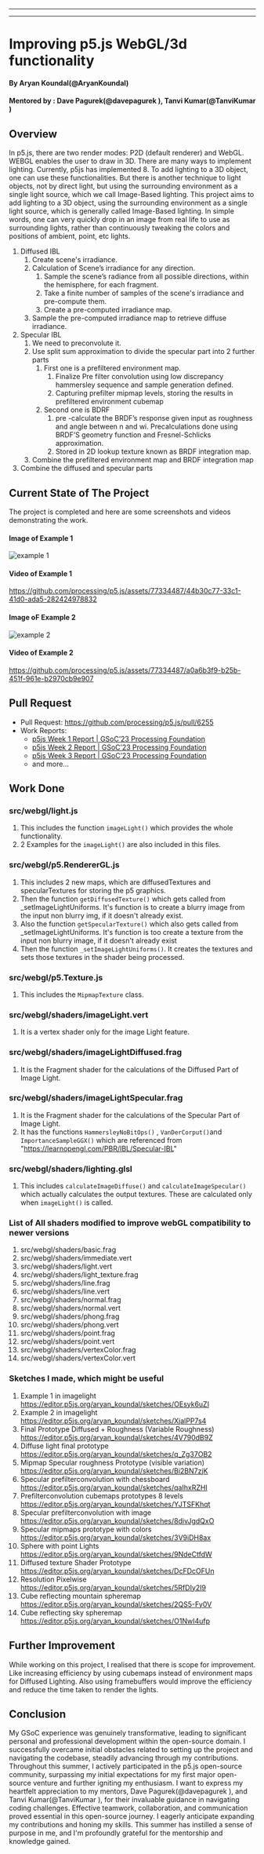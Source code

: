 
---

---
# Improving p5.js WebGL/3d functionality

#### By Aryan Koundal(@AryanKoundal)
#### Mentored by : Dave Pagurek(@davepagurek ), Tanvi Kumar(@TanviKumar )

## Overview

In p5.js, there are two render modes: P2D (default renderer) and WebGL. WEBGL 
enables the user to draw in 3D. There are many ways to implement lighting. 
Currently, p5js has implemented 8. To add lighting to a 3D object, one can
use these functionalities. But there is another technique to light objects,
not by direct light, but using the surrounding environment as a single light
source, which we call Image-Based lighting. 
This project aims to add lighting to a 3D object, using the surrounding 
environment as a single light source, which is generally called Image-Based 
lighting. In simple words, one can very quickly drop in an image from real 
life to use as surrounding lights, rather than continuously tweaking the colors 
and positions of ambient, point, etc lights.

1. Diffused IBL
    1. Create scene's irradiance.
    1. Calculation of Scene’s irradiance for any direction.
        1. Sample the scene’s radiance from all possible directions, within the
        hemisphere, for each fragment.
        1. Take a finite number of samples of the scene's irradiance and pre-compute them.
        1. Create a pre-computed irradiance map.
    1. Sample the pre-computed irradiance map to retrieve diffuse irradiance.
1. Specular IBL
    1. We need to preconvolute it.
    1. Use split sum approximation to divide the specular part into 2 further parts
        1. First one is a prefiltered environment map.
            1. Finalize Pre filter convolution using low discrepancy hammersley sequence 
            and sample generation defined.
            1. Capturing prefilter mipmap levels, storing the results in prefiltered 
            environment cubemap
        1. Second one is BDRF 
            1. pre -calculate the BRDF’s response given input as roughness and angle
            between n and wi. 
                Precalculations done using BRDF’S geometry function and Fresnel-Schlicks approximation.
            1. Stored in 2D lookup texture known as BRDF integration map.
    1. Combine the  prefiltered environment map and  BRDF integration map
1. Combine the diffused and specular parts


## Current State of The Project

The project is completed and here are some screenshots and videos demonstrating the work.

#### Image of Example 1 
![example 1](https://github.com/processing/p5.js/assets/77334487/8d818df0-17a8-4332-b369-bcb79a5afc67)

#### Video of Example 1
https://github.com/processing/p5.js/assets/77334487/44b30c77-33c1-41d0-ada5-282424978832

#### Image oF Example 2
![example 2](https://github.com/processing/p5.js/assets/77334487/e46f24b8-2713-4d2b-8392-744585da6a5b)

#### Video of Example 2
https://github.com/processing/p5.js/assets/77334487/a0a6b3f9-b25b-451f-961e-b2970cb9e907

## Pull Request

- Pull Request: https://github.com/processing/p5.js/pull/6255
- Work Reports:
    - [p5js Week 1 Report | GSoC’23 Processing Foundation](https://aryankoundal.medium.com/p5js-week-1-report-gsoc23-processing-foundation-9910934112e5)
    - [p5js Week 2 Report | GSoC’23 Processing Foundation](https://aryankoundal.medium.com/p5js-week-2-report-gsoc23-processing-foundation-c8a36f5cf34)
    - [p5js Week 3 Report | GSoC’23 Processing Foundation](https://aryankoundal.medium.com/p5js-week-3-report-gsoc23-processing-foundation-39043d0363e2)
    - and more...


## Work Done

### src/webgl/light.js
1. This includes the function `imageLight()` which provides the whole functionality.
1. 2 Examples for the `imageLight()` are also included in this files.
 
### src/webgl/p5.RendererGL.js
1. This includes 2 new maps, which are diffusedTextures and specularTextures for storing the p5 graphics.
1. Then the function `getDiffusedTexture()` which gets called from _setImageLightUniforms. It's function is to create a blurry 
image from the input non blurry img, if it doesn't already exist.
1. Also the function `getSpecularTexture()` which also gets called from _setImageLightUniforms. It's function is too create a texture
 from the input non blurry image, if it doesn't already exist
1. Then the function `_setImageLightUniforms()`. It creates the textures and sets those textures in the shader being processed.

### src/webgl/p5.Texture.js
1. This includes the `MipmapTexture` class.

 
### src/webgl/shaders/imageLight.vert
1. It is a vertex shader only for the image Light feature.
 
### src/webgl/shaders/imageLightDiffused.frag
1. It is the Fragment shader for the calculations of the Diffused Part of Image Light.
 
### src/webgl/shaders/imageLightSpecular.frag
1. It is the Fragment shader for the calculations of the Specular Part of Image Light.
1. It has the functions `HammersleyNoBitOps()` , `VanDerCorput()`and `ImportanceSampleGGX()` which are
referenced from "https://learnopengl.com/PBR/IBL/Specular-IBL"

### src/webgl/shaders/lighting.glsl
1. This includes `calculateImageDiffuse()` and `calculateImageSpecular()` which actually calculates the output textures. These are calculated only when `imageLight()` is called.

### List of All shaders modified to improve webGL compatibility to newer versions
1. src/webgl/shaders/basic.frag
1. src/webgl/shaders/immediate.vert
1. src/webgl/shaders/light.vert
1. src/webgl/shaders/light_texture.frag 
1. src/webgl/shaders/line.frag
1. src/webgl/shaders/line.vert
1. src/webgl/shaders/normal.frag
1. src/webgl/shaders/normal.vert
1. src/webgl/shaders/phong.frag
1. src/webgl/shaders/phong.vert
1. src/webgl/shaders/point.frag
1. src/webgl/shaders/point.vert
1. src/webgl/shaders/vertexColor.frag
1. src/webgl/shaders/vertexColor.vert

### Sketches I made, which might be useful 
1. Example 1 in imagelight          https://editor.p5js.org/aryan_koundal/sketches/OEsyk6uZI
1. Example 2 in imagelight         https://editor.p5js.org/aryan_koundal/sketches/XjalPP7s4
1. Final Prototype Diffused + Roughness (Variable Roughness)  https://editor.p5js.org/aryan_koundal/sketches/4V790dB9Z
1. Diffuse light final prototype https://editor.p5js.org/aryan_koundal/sketches/q_Zg37OB2
1. Mipmap  Specular roughness Prototype (visible variation) https://editor.p5js.org/aryan_koundal/sketches/Bi2BN7zjK
1. Specular prefilterconvolution with chessboard https://editor.p5js.org/aryan_koundal/sketches/qaIhxRZHI
1. Prefilterconvolution cubemaps prototypes 8 levels https://editor.p5js.org/aryan_koundal/sketches/YJTSFKhqt
1. Specular prefilterconvolution with image https://editor.p5js.org/aryan_koundal/sketches/8divJgdQxO
1. Specular mipmaps prototype with colors https://editor.p5js.org/aryan_koundal/sketches/3V9iDH8ax
1. Sphere with point Lights https://editor.p5js.org/aryan_koundal/sketches/9NdeCtfdW
1. Diffused texture Shader Prototype https://editor.p5js.org/aryan_koundal/sketches/DcFDcOFUn
1. Resolution Pixelwise             https://editor.p5js.org/aryan_koundal/sketches/5RfDIy2I9
1. Cube reflecting mountain spheremap https://editor.p5js.org/aryan_koundal/sketches/2QS5-Fy0V
1. Cube reflecting sky spheremap 	 https://editor.p5js.org/aryan_koundal/sketches/O1NwI4ufp

## Further Improvement
While working on this project, I realised that there is scope for improvement. Like increasing efficiency by using cubemaps instead of environment maps for Diffused Lighting. Also using framebuffers would improve the efficiency and reduce the time taken to render the lights.

## Conclusion

My GSoC experience was genuinely transformative, leading to significant personal and professional
development within the open-source domain. I successfully overcame initial obstacles related to
setting up the project and navigating the codebase, steadily advancing through my contributions.
Throughout this summer, I actively participated in the p5.js open-source community, surpassing my 
initial expectations for my first major open-source venture and further igniting my enthusiasm. I
want to express my heartfelt appreciation to my mentors,  Dave Pagurek(@davepagurek ), and
Tanvi Kumar(@TanviKumar ), for their invaluable guidance in navigating coding challenges. 
Effective teamwork, collaboration, and communication proved essential in this open-source journey.
I eagerly anticipate expanding my contributions and honing my skills. This summer has instilled
a sense of purpose in me, and I'm profoundly grateful for the mentorship and knowledge gained.

  